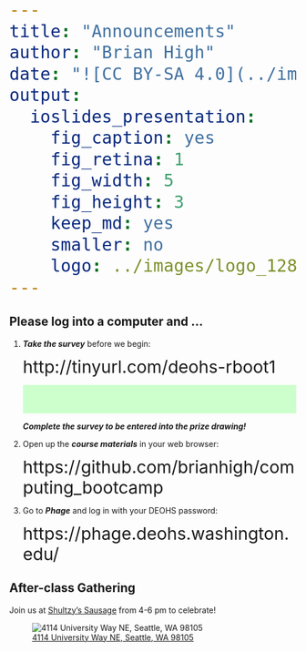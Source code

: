 ```yaml
---
title: "Announcements"
author: "Brian High"
date: "![CC BY-SA 4.0](../images/cc_by-sa_4.png)"
output:
  ioslides_presentation:
    fig_caption: yes
    fig_retina: 1
    fig_width: 5
    fig_height: 3
    keep_md: yes
    smaller: no
    logo: ../images/logo_128.png
---
```


## Please log into a computer and ...

<style>
span {font-size:30px;}
body { float:left;}
.green { color: indigo; background: #ccffcc; padding-top: 25px; padding-bottom: 25px; }
</style>

1. **_Take the survey_** before we begin:  

    <span>http://tinyurl.com/deohs-rboot1</span>  
    
    <p class="green">
    **_Complete the survey to be entered into the prize drawing!_**
    </p>
    
2. Open up the **_course materials_** in your web browser:  

    <span>https://github.com/brianhigh/computing_bootcamp</span>  
    
3. Go to **_Phage_** and log in with your DEOHS password:  

    <span>https://phage.deohs.washington.edu/</span>  

## After-class Gathering

Join us at [Shultzy's Sausage](https://www.yelp.com/biz/shultzys-sausage-seattle) 
from 4-6 pm to celebrate!

![[4114 University Way NE, Seattle, WA 98105](https://www.yelp.com/map/shultzys-sausage-seattle)](images/shultys.png)
